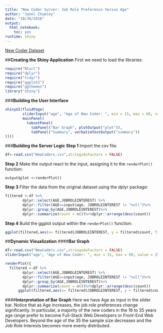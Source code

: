 ```yaml
---
title: "New Coder Surver: Job Role Preference Versus Age"
author: "Janel Chumley"
date: "10/30/2016"
output:
  html_notebook:
    toc: yes
runtime: shiny
---
```

[New Coder Dataset](https://www.kaggle.com/freecodecamp/2016-new-coder-survey-)

##**Creating the Shiny Application**
First we need to load the libraries:
```r
require("RCurl")
require("dplyr")
require("tidyr")
require("ggplot2")
require("ggthemes")
library("shiny")
```

###**Building the User Interface**
```r
shinyUI(fluidPage(
        sliderInput("age", "Age of New Coder: ", min = 15, max = 60, value = 25),
        mainPanel(
          tabsetPanel(
            tabPanel("Bar Graph", plotOutput("plot")), 
            tabPanel("Summary", verbatimTextOutput("summary"))
))))

```


###**Building the Server Logic**
**Step 1** Import the csv file: 
```r
df<-read.csv("NewCoders.csv",stringsAsFactors = FALSE)
```

**Step 2** Make the output react to the input, assigning it to the ```renderPlot()``` function: 

```output$plot <-renderPlot()```

**Step 3** Filter the data from the original dataset using the dplyr package:

```r
filtered <-df %>%
        dplyr::select(AGE,JOBROLEINTEREST) %>%
        dplyr::filter(AGE==input$age, JOBROLEINTEREST != "null")%>%
        dplyr::group_by(AGE,JOBROLEINTEREST)%>%
        dplyr::summarize(count = n())%>%dplyr::arrange(desc(count))
```
 
**Step 4** Build the ggplot output within the ```renderPlot()``` function:


```r
ggplot(filtered,aes(x= filtered$JOBROLEINTEREST, y = filtered$count, fill=filtered$JOBROLEINTEREST))  + geom_bar(stat="identity")+ theme(axis.text.x = element_text(angle = 90, hjust = 1)) +theme(legend.position="none")+ylim(0,150)

```

##**Dynamic Visualization**
####**Bar Graph**
```r


df<-read.csv("NewCoders.csv",stringsAsFactors = FALSE)
sliderInput("age", "Age of New Coder: ", min = 15, max = 60, value = 25)

renderPlot({
  filtered <-df %>%
        dplyr::select(AGE,JOBROLEINTEREST) %>%
        dplyr::filter(AGE==input$age, JOBROLEINTEREST != "null")%>%
        dplyr::group_by(AGE,JOBROLEINTEREST)%>%
        dplyr::summarize(count = n())%>%dplyr::arrange(desc(count))
      ggplot(filtered,aes(x= filtered$JOBROLEINTEREST, y = filtered$count, fill=filtered$JOBROLEINTEREST))  + geom_bar(stat="identity")+ theme(axis.text.x = element_text(angle = 90, hjust = 1)) +theme(legend.position="none")+ylim(0,150)})
```

####**Interpretation of Bar Graph**
Here we have Age as input in the slider bar. Notice that as Age increases, the job role preferences change significantly. In particular, a majority of the new coders in the 18 to 35 years age range prefer to become Full-Stack Web Developers or Front-End Web Developers. Beyond the age of the 35 the sample size decreases and the Job Role Interests becomes more evenly distributed.
